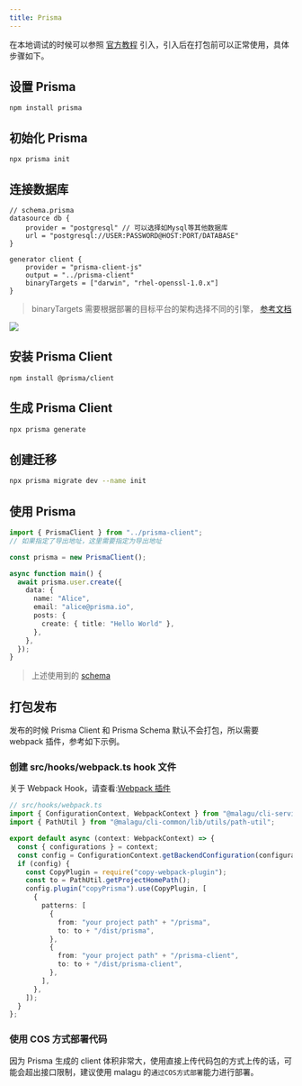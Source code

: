 ```yaml
---
title: Prisma
---
```


在本地调试的时候可以参照 [官方教程](https://www.prisma.io/docs/getting-started/setup-prisma/add-to-existing-project/relational-databases-typescript-postgres) 引入，引入后在打包前可以正常使用，具体步骤如下。

## 设置 Prisma

```shell
npm install prisma
```

## 初始化 Prisma

```shell
npx prisma init
```

## 连接数据库

```prisma
// schema.prisma
datasource db {
    provider = "postgresql" // 可以选择如Mysql等其他数据库
    url = "postgresql://USER:PASSWORD@HOST:PORT/DATABASE"
}

generator client {
    provider = "prisma-client-js"
    output = "../prisma-client"
    binaryTargets = ["darwin", "rhel-openssl-1.0.x"]
}
```

> binaryTargets 需要根据部署的目标平台的架构选择不同的引擎， [参考文档](https://www.prisma.io/docs/reference/api-reference/prisma-schema-reference#binarytargets-options)

![](https://img.jaryn.ink/img/202210211610727.png)

## 安装 Prisma Client

```shell
npm install @prisma/client
```

## 生成 Prisma Client

```sh
npx prisma generate
```

## 创建迁移

```sh
npx prisma migrate dev --name init
```

## 使用 Prisma

```ts
import { PrismaClient } from "../prisma-client";
// 如果指定了导出地址，这里需要指定为导出地址

const prisma = new PrismaClient();

async function main() {
  await prisma.user.create({
    data: {
      name: "Alice",
      email: "alice@prisma.io",
      posts: {
        create: { title: "Hello World" },
      },
    },
  });
}
```

> 上述使用到的 [schema](https://www.prisma.io/docs/getting-started/setup-prisma/add-to-existing-project/relational-databases/introspection-typescript-postgres)

## 打包发布

发布的时候 Prisma Client 和 Prisma Schema 默认不会打包，所以需要 webpack 插件，参考如下示例。

### 创建 src/hooks/webpack.ts hook 文件

关于 Webpack Hook，请查看:[Webpack 插件](/main/cli/hook/#webpack-%E6%8F%92%E4%BB%B6)

```typescript
// src/hooks/webpack.ts
import { ConfigurationContext, WebpackContext } from "@malagu/cli-service/lib/context/context-protocol";
import { PathUtil } from "@malagu/cli-common/lib/utils/path-util";

export default async (context: WebpackContext) => {
  const { configurations } = context;
  const config = ConfigurationContext.getBackendConfiguration(configurations);
  if (config) {
    const CopyPlugin = require("copy-webpack-plugin");
    const to = PathUtil.getProjectHomePath();
    config.plugin("copyPrisma").use(CopyPlugin, [
      {
        patterns: [
          {
            from: "your project path" + "/prisma",
            to: to + "/dist/prisma",
          },
          {
            from: "your project path" + "/prisma-client",
            to: to + "/dist/prisma-client",
          },
        ],
      },
    ]);
  }
};
```

### 使用 COS 方式部署代码

因为 Prisma 生成的 client 体积非常大，使用直接上传代码包的方式上传的话，可能会超出接口限制，建议使用 malagu 的`通过COS方式部署`能力进行部署。
